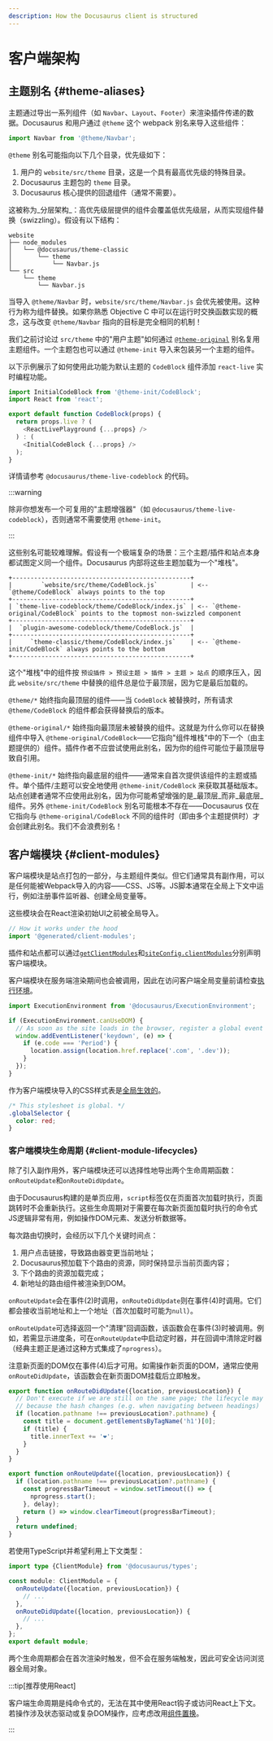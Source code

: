 ```yaml
---
description: How the Docusaurus client is structured
---
```


# 客户端架构

## 主题别名 {#theme-aliases}

主题通过导出一系列组件（如 `Navbar`、`Layout`、`Footer`）来渲染插件传递的数据。Docusaurus 和用户通过 `@theme` 这个 webpack 别名来导入这些组件：

```js
import Navbar from '@theme/Navbar';
```

`@theme` 别名可能指向以下几个目录，优先级如下：

1. 用户的 `website/src/theme` 目录，这是一个具有最高优先级的特殊目录。
2. Docusaurus 主题包的 `theme` 目录。
3. Docusaurus 核心提供的回退组件（通常不需要）。

这被称为_分层架构_：高优先级层提供的组件会覆盖低优先级层，从而实现组件替换（swizzling）。假设有以下结构：

```
website
├── node_modules
│   └── @docusaurus/theme-classic
│       └── theme
│           └── Navbar.js
└── src
    └── theme
        └── Navbar.js
```

当导入 `@theme/Navbar` 时，`website/src/theme/Navbar.js` 会优先被使用。这种行为称为组件替换。如果你熟悉 Objective C 中可以在运行时交换函数实现的概念，这与改变 `@theme/Navbar` 指向的目标是完全相同的机制！

我们之前讨论过 `src/theme` 中的"用户主题"如何通过 [`@theme-original`](../swizzling.mdx#wrapping) 别名复用主题组件。一个主题包也可以通过 `@theme-init` 导入来包装另一个主题的组件。

以下示例展示了如何使用此功能为默认主题的 `CodeBlock` 组件添加 `react-live` 实时编程功能。

```js
import InitialCodeBlock from '@theme-init/CodeBlock';
import React from 'react';

export default function CodeBlock(props) {
  return props.live ? (
    <ReactLivePlayground {...props} />
  ) : (
    <InitialCodeBlock {...props} />
  );
}
```

详情请参考 `@docusaurus/theme-live-codeblock` 的代码。

:::warning

除非你想发布一个可复用的"主题增强器"（如 `@docusaurus/theme-live-codeblock`），否则通常不需要使用 `@theme-init`。

:::

这些别名可能较难理解。假设有一个极端复杂的场景：三个主题/插件和站点本身都试图定义同一个组件。Docusaurus 内部将这些主题加载为一个"堆栈"。

```text
+-------------------------------------------------+
|        `website/src/theme/CodeBlock.js`         | <-- `@theme/CodeBlock` always points to the top
+-------------------------------------------------+
| `theme-live-codeblock/theme/CodeBlock/index.js` | <-- `@theme-original/CodeBlock` points to the topmost non-swizzled component
+-------------------------------------------------+
|  `plugin-awesome-codeblock/theme/CodeBlock.js`  |
+-------------------------------------------------+
|     `theme-classic/theme/CodeBlock/index.js`    | <-- `@theme-init/CodeBlock` always points to the bottom
+-------------------------------------------------+
```

这个"堆栈"中的组件按 `预设插件 > 预设主题 > 插件 > 主题 > 站点` 的顺序压入，因此 `website/src/theme` 中替换的组件总是位于最顶层，因为它是最后加载的。

`@theme/*` 始终指向最顶层的组件——当 `CodeBlock` 被替换时，所有请求 `@theme/CodeBlock` 的组件都会获得替换后的版本。

`@theme-original/*` 始终指向最顶层未被替换的组件。这就是为什么你可以在替换组件中导入 `@theme-original/CodeBlock`——它指向"组件堆栈"中的下一个（由主题提供的）组件。插件作者不应尝试使用此别名，因为你的组件可能位于最顶层导致自引用。

`@theme-init/*` 始终指向最底层的组件——通常来自首次提供该组件的主题或插件。单个插件/主题可以安全地使用 `@theme-init/CodeBlock` 来获取其基础版本。站点创建者通常不应使用此别名，因为你可能希望增强的是_最顶层_而非_最底层_组件。另外 `@theme-init/CodeBlock` 别名可能根本不存在——Docusaurus 仅在它指向与 `@theme-original/CodeBlock` 不同的组件时（即由多个主题提供时）才会创建此别名。我们不会浪费别名！

## 客户端模块 {#client-modules}

客户端模块是站点打包的一部分，与主题组件类似。但它们通常具有副作用，可以是任何能被Webpack导入的内容——CSS、JS等。JS脚本通常在全局上下文中运行，例如注册事件监听器、创建全局变量等。

这些模块会在React渲染初始UI之前被全局导入。

```js title="@docusaurus/core/App.tsx"
// How it works under the hood
import '@generated/client-modules';
```

插件和站点都可以通过[`getClientModules`](../api/plugin-methods/lifecycle-apis.mdx#getClientModules)和[`siteConfig.clientModules`](../api/docusaurus.config.js.mdx#clientModules)分别声明客户端模块。

客户端模块在服务端渲染期间也会被调用，因此在访问客户端全局变量前请检查[执行环境](./ssg.mdx#escape-hatches)。

```js title="mySiteGlobalJs.js"
import ExecutionEnvironment from '@docusaurus/ExecutionEnvironment';

if (ExecutionEnvironment.canUseDOM) {
  // As soon as the site loads in the browser, register a global event listener
  window.addEventListener('keydown', (e) => {
    if (e.code === 'Period') {
      location.assign(location.href.replace('.com', '.dev'));
    }
  });
}
```

作为客户端模块导入的CSS样式表是[全局生效的](../styling-layout.mdx#global-styles)。

```css title="mySiteGlobalCss.css"
/* This stylesheet is global. */
.globalSelector {
  color: red;
}
```

### 客户端模块生命周期 {#client-module-lifecycles}

除了引入副作用外，客户端模块还可以选择性地导出两个生命周期函数：`onRouteUpdate`和`onRouteDidUpdate`。

由于Docusaurus构建的是单页应用，`script`标签仅在页面首次加载时执行，页面跳转时不会重新执行。这些生命周期对于需要在每次新页面加载时执行的命令式JS逻辑非常有用，例如操作DOM元素、发送分析数据等。

每次路由切换时，会经历以下几个关键时间点：

1. 用户点击链接，导致路由器变更当前地址；
2. Docusaurus预加载下个路由的资源，同时保持显示当前页面内容；
3. 下个路由的资源加载完成；
4. 新地址的路由组件被渲染到DOM。

`onRouteUpdate`会在事件(2)时调用，`onRouteDidUpdate`则在事件(4)时调用。它们都会接收当前地址和上一个地址（首次加载时可能为`null`）。

`onRouteUpdate`可选择返回一个"清理"回调函数，该函数会在事件(3)时被调用。例如，若需显示进度条，可在`onRouteUpdate`中启动定时器，并在回调中清除定时器（经典主题正是通过这种方式集成了`nprogress`）。

注意新页面的DOM仅在事件(4)后才可用。如需操作新页面的DOM，通常应使用`onRouteDidUpdate`，该函数会在新页面DOM挂载后立即触发。

```js title="myClientModule.js"
export function onRouteDidUpdate({location, previousLocation}) {
  // Don't execute if we are still on the same page; the lifecycle may be fired
  // because the hash changes (e.g. when navigating between headings)
  if (location.pathname !== previousLocation?.pathname) {
    const title = document.getElementsByTagName('h1')[0];
    if (title) {
      title.innerText += '❤️';
    }
  }
}

export function onRouteUpdate({location, previousLocation}) {
  if (location.pathname !== previousLocation?.pathname) {
    const progressBarTimeout = window.setTimeout(() => {
      nprogress.start();
    }, delay);
    return () => window.clearTimeout(progressBarTimeout);
  }
  return undefined;
}
```

若使用TypeScript并希望利用上下文类型：

```ts title="myClientModule.ts"
import type {ClientModule} from '@docusaurus/types';

const module: ClientModule = {
  onRouteUpdate({location, previousLocation}) {
    // ...
  },
  onRouteDidUpdate({location, previousLocation}) {
    // ...
  },
};
export default module;
```

两个生命周期都会在首次渲染时触发，但不会在服务端触发，因此可安全访问浏览器全局对象。

:::tip[推荐使用React]

客户端生命周期是纯命令式的，无法在其中使用React钩子或访问React上下文。若操作涉及状态驱动或复杂DOM操作，应考虑改用[组件置换](../swizzling.mdx)。

:::
